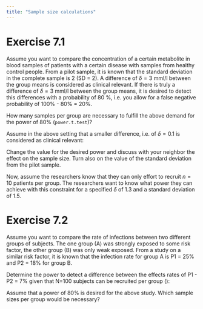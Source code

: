 ---
title: "Sample size calculations"
---

# Exercise 7.1
Assume you want to compare the concentration of a certain metabolite in blood samples of patients with a certain disease with samples from healthy control people. From a pilot sample, it is known that the standard deviation in the complete sample is 2 (SD = 2). A difference of $\delta = 3$ mml/l between the group means is considered as clinical relevant. If there is truly a difference of $\delta = 3$ mml/l between the group means, it is desired to detect this differences with a probability of 80 \%, i.e. you allow for a false negative probability of 100% - 80% = 20%.

How many samples per group are necessary to fulfill the above demand for the power of 80% ($\texttt{power.t.test}$)?


Assume in the above setting that a smaller difference, i.e. of $\delta = 0.1$ is considered as clinical relevant:

Change the value for the desired power and discuss with your neighbor the effect on the sample size. Turn also on the value of the standard deviation from the pilot sample.

Now, assume the researchers know that they can only effort to recruit $n=10$ patients per group. The researchers want to know what power they can achieve with this constraint for a 
specified $\delta$ of 1.3 and a standard deviation of 1.5.

# Exercise 7.2
Assume you want to compare the rate of infections between two different groups of subjects. The one group (A) was strongly exposed to some risk factor, the other group (B) was only weak exposed. From a study on a similar risk factor, it is known that the infection rate for group A is P1 = 25% and P2 = 18% for group B.

Determine the power to detect a difference between the effects rates of P1 - P2 = 7% given that
N=100 subjects can be recruited per group (\texttt{power.prop.test}):


Assume that a power of 80% is desired for the above study. Which sample sizes per group would be necessary?








